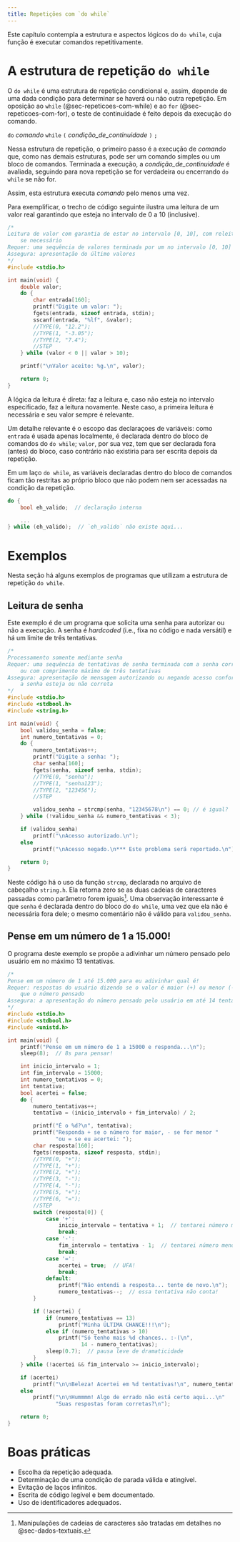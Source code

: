 ```yaml
---
title: Repetições com `do while`
---
```


Este capítulo contempla a estrutura e aspectos lógicos do `do while`, cuja função é executar comandos repetitivamente.


# A estrutura de repetição `do while`

O `do while` é uma estrutura de repetição condicional e, assim, depende de uma dada condição para determinar se haverá ou não outra repetição. Em oposição ao `while` (@sec-repeticoes-com-while) e ao `for` (@sec-repeticoes-com-for), o teste de continuidade é feito depois da execução do comando.

`\index{do while@\texttt{do while}}`{=latex}

::: {.callout}
`do` _comando_ `while` `(` _condição\_de\_continuidade_ `)` `;`
:::

Nessa estrutura de repetição, o primeiro passo é a execução de _comando_ que, como nas demais estruturas, pode ser um comando simples ou um bloco de comandos. Terminada a execução, a _condição\_de\_continuidade_ é avaliada, seguindo para nova repetição se for verdadeira ou encerrando `do while` se não for.

Assim, esta estrutura executa _comando_ pelo menos uma vez.

Para exemplificar, o trecho de código seguinte ilustra uma leitura de um valor real garantindo que esteja no intervalo de 0 a 10 (inclusive).

```c
/*
Leitura de valor com garantia de estar no intervalo [0, 10], com releitura
    se necessário
Requer: uma sequência de valores terminada por um no intervalo [0, 10]
Assegura: apresentação do último valores
*/
#include <stdio.h>

int main(void) {
    double valor;
    do {
        char entrada[160];
        printf("Digite um valor: ");
        fgets(entrada, sizeof entrada, stdin);
        sscanf(entrada, "%lf", &valor);
        //TYPE(0, "12.2");
        //TYPE(1, "-3.05");
        //TYPE(2, "7.4");
        //STEP
    } while (valor < 0 || valor > 10);

    printf("\nValor aceito: %g.\n", valor);

    return 0;
}
```


A lógica da leitura é direta: faz a leitura e, caso não esteja no intervalo especificado, faz a leitura novamente. Neste caso, a primeira leitura é necessária e seu valor sempre é relevante. 

Um detalhe relevante é o escopo das declaraçoes de variáveis: como `entrada` é usada apenas localmente, é declarada dentro do bloco de comandos do `do while`; `valor`, por sua vez, tem que ser declarada fora (antes) do bloco, caso contrário não existiria para ser escrita depois da repetição.


::: {.callout-warning title="Curiosidade"}
Em um laço `do while`, as variáveis declaradas dentro do bloco de comandos ficam tão restritas ao próprio bloco que não podem nem ser acessadas na condição da repetição.

```c
do {
    bool eh_valido;  // declaração interna

    ...
} while (eh_valido);  // `eh_valido` não existe aqui...
```
:::



# Exemplos
Nesta seção há alguns exemplos de programas que utilizam a estrutura de repetição `do while`.



## Leitura de senha
Este exemplo é de um programa que solicita uma senha para autorizar ou não a execução. A senha é _hardcoded_ (i.e., fixa no código e nada versátil) e há um limite de três tentativas.

```c
/*
Processamento somente mediante senha
Requer: uma sequência de tentativas de senha terminada com a senha correta
    ou com comprimento máximo de três tentativas
Assegura: apresentação de mensagem autorizando ou negando acesso conforme a
    a senha esteja ou não correta
*/
#include <stdio.h>
#include <stdbool.h>
#include <string.h>

int main(void) {
    bool validou_senha = false;
    int numero_tentativas = 0;
    do {
        numero_tentativas++;
        printf("Digite a senha: ");
        char senha[160];
        fgets(senha, sizeof senha, stdin);
        //TYPE(0, "senha");
        //TYPE(1, "senha123");
        //TYPE(2, "123456");
        //STEP

        validou_senha = strcmp(senha, "12345678\n") == 0; // é igual?
    } while (!validou_senha && numero_tentativas < 3);

    if (validou_senha)
        printf("\nAcesso autorizado.\n");
    else
        printf("\nAcesso negado.\n*** Este problema será reportado.\n");

    return 0;
}
```

Neste código há o uso da função `strcmp`, declarada no arquivo de cabeçalho `string.h`. Ela retorna zero se as duas cadeias de caracteres passadas como parâmetro forem iguais[^capitulo-strings]. Uma observação interessante é que `senha` é declarada dentro do bloco do `do while`, uma vez que ela não é necessária fora dele; o mesmo comentário não é válido para `validou_senha`.

[^capitulo-strings]: Manipulações de cadeias de caracteres são tratadas em detalhes no @sec-dados-textuais.


## Pense em um número de 1 a 15.000!

O programa deste exemplo se propõe a adivinhar um número pensado pelo usuário em no máximo 13\ tentativas.

```c
/*
Pense em um número de 1 até 15.000 para eu adivinhar qual é!
Requer: respostas do usuário dizendo se o valor é maior (+) ou menor (-)
    que o número pensado
Assegura: a apresentação do número pensado pelo usuário em até 14 tentativas
*/
#include <stdio.h>
#include <stdbool.h>
#include <unistd.h>

int main(void) {
    printf("Pense em um número de 1 a 15000 e responda...\n");
    sleep(8);  // 8s para pensar!

    int inicio_intervalo = 1;
    int fim_intervalo = 15000;
    int numero_tentativas = 0;
    int tentativa;
    bool acertei = false;
    do {
        numero_tentativas++;
        tentativa = (inicio_intervalo + fim_intervalo) / 2;

        printf("É o %d?\n", tentativa);
        printf("Responda + se o número for maior, - se for menor "
               "ou = se eu acertei: ");
        char resposta[160];
        fgets(resposta, sizeof resposta, stdin);
        //TYPE(0, "+");
        //TYPE(1, "+");
        //TYPE(2, "+");
        //TYPE(3, "-");
        //TYPE(4, "-");
        //TYPE(5, "+");
        //TYPE(6, "=");
        //STEP
        switch (resposta[0]) {
            case '+':
                inicio_intervalo = tentativa + 1;  // tentarei número maior
                break;
            case '-':
                fim_intervalo = tentativa - 1;  // tentarei número menor
                break;
            case '=':
                acertei = true;  // UFA!
                break;
            default:
                printf("Não entendi a resposta... tente de novo.\n");
                numero_tentativas--;  // essa tentativa não conta!
        }

        if (!acertei) {
            if (numero_tentativas == 13)
                printf("Minha ÚLTIMA CHANCE!!!\n");
            else if (numero_tentativas > 10)
                printf("Só tenho mais %d chances.. :-(\n",
                       14 - numero_tentativas);
            sleep(0.7);  // pausa leve de dramaticidade
        }
    } while (!acertei && fim_intervalo >= inicio_intervalo);

    if (acertei)
        printf("\n\nBeleza! Acertei em %d tentativas!\n", numero_tentativas);
    else
        printf("\n\nHummmm! Algo de errado não está certo aqui...\n"
               "Suas respostas foram corretas?\n");

    return 0;
}
```

# Boas práticas

-   Escolha da repetição adequada.
-   Determinação de uma condição de parada válida e atingível.
-   Evitação de laços infinitos.
-   Escrita de código legível e bem documentado.
-   Uso de identificadores adequados.